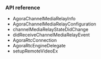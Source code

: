 <PlatformWrapper platform="macos">


### API reference

* <Link to= "{{Global.API_REF_MACOS_ROOT_RTC_KIT}}/agorachannelmediarelayinfo">AgoraChannelMediaRelayInfo</Link>
* <Link to= "{{Global.API_REF_MACOS_ROOT_RTC_KIT}}/agorachannelmediarelayconfiguration">AgoraChannelMediaRelayConfiguration</Link>
* <Link to= "{{Global.API_REF_MACOS_ROOT_RTC_KIT}}/agorartcenginedelegate/rtcengine(_:channelmediarelaystatedidchange:error:)">channelMediaRelayStateDidChange</Link>
* <Link to= "{{Global.API_REF_MACOS_ROOT_RTC_KIT}}/agorartcenginedelegate2/rtcengine(_:didreceive:)">didReceiveChannelMediaRelayEvent</Link>
* <Link to= "{{Global.API_REF_MACOS_ROOT_RTC_KIT}}/agorartcconnection">AgoraRtcConnection</Link>
* <Link to= "{{Global.API_REF_MACOS_ROOT_RTC_KIT}}/agorartcenginedelegate">AgoraRtcEngineDelegate</Link>
* <Link to= "{{Global.API_REF_MACOS_ROOT_RTC_ENGINE_KIT}}/setupremotevideoex(_:connection:)">setupRemoteVideoEx</Link>

</PlatformWrapper>
